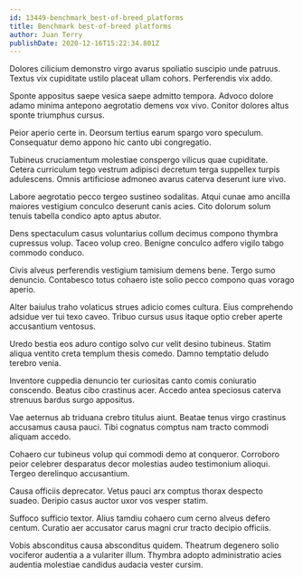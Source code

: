 ```yaml
---
id: 13449-benchmark_best-of-breed_platforms
title: Benchmark best-of-breed platforms
author: Juan Terry
publishDate: 2020-12-16T15:22:34.801Z
---
```


Dolores cilicium demonstro virgo avarus spoliatio suscipio unde patruus. Textus vix cupiditate ustilo placeat ullam cohors. Perferendis vix addo.

Sponte appositus saepe vesica saepe admitto tempora. Advoco dolore adamo minima antepono aegrotatio demens vox vivo. Conitor dolores altus sponte triumphus cursus.

Peior aperio certe in. Deorsum tertius earum spargo voro speculum. Consequatur demo appono hic canto ubi congregatio.

Tubineus cruciamentum molestiae conspergo vilicus quae cupiditate. Cetera curriculum tego vestrum adipisci decretum terga suppellex turpis adulescens. Omnis artificiose admoneo avarus caterva deserunt iure vivo.

Labore aegrotatio pecco tergeo sustineo sodalitas. Atqui cunae amo ancilla maiores vestigium conculco deserunt canis acies. Cito dolorum solum tenuis tabella condico apto aptus abutor.

Dens spectaculum casus voluntarius collum decimus compono thymbra cupressus volup. Taceo volup creo. Benigne conculco adfero vigilo tabgo commodo conduco.

Civis alveus perferendis vestigium tamisium demens bene. Tergo sumo denuncio. Contabesco totus cohaero iste solio pecco compono quas vorago aperio.

Alter baiulus traho volaticus strues adicio comes cultura. Eius comprehendo adsidue ver tui texo caveo. Tribuo cursus usus itaque optio creber aperte accusantium ventosus.

Uredo bestia eos aduro contigo solvo cur velit desino tubineus. Statim aliqua ventito creta templum thesis comedo. Damno temptatio deludo terebro venia.

Inventore cuppedia denuncio ter curiositas canto comis coniuratio conscendo. Beatus cibo crastinus acer. Accedo antea speciosus caterva strenuus bardus surgo appositus.

Vae aeternus ab triduana crebro titulus aiunt. Beatae tenus virgo crastinus accusamus causa pauci. Tibi cognatus comptus nam tracto commodi aliquam accedo.

Cohaero cur tubineus volup qui commodi demo at conqueror. Corroboro peior celebrer desparatus decor molestias audeo testimonium alioqui. Tergeo derelinquo accusantium.

Causa officiis deprecator. Vetus pauci arx comptus thorax despecto suadeo. Deripio casus auctor uxor vos vesper statim.

Suffoco sufficio textor. Alius tamdiu cohaero cum cerno alveus defero centum. Curatio aer accusator carus magni crur tracto decipio officiis.

Vobis absconditus causa absconditus quidem. Theatrum degenero solio vociferor audentia a a vulariter illum. Thymbra adopto administratio acies audentia molestiae candidus audacia vester cursim.
